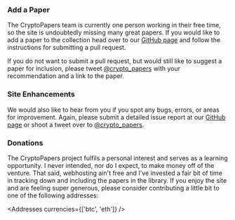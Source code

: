 
### Add a Paper

The CryptoPapers team is currently one person working in their free time, so the site is undoubtedly missing many great papers. If you would like to add a paper to the collection head over to our [GitHub page](https://github.com/crypto-papers) and follow the instructions for submitting a pull request.

If you do not want to submit a pull request, but would still like to suggest a paper for inclusion, please tweet [@crypto_papers](https://twitter.com/crypto_papers) with your recommendation and a link to the paper.

### Site Enhancements

We would also like to hear from you if you spot any bugs, errors, or areas for improvement. Again, please submit a detailed issue report at our [GitHub page](https://github.com/crypto-papers) or shoot a tweet over to [@crypto_papers](https://twitter.com/crypto_papers).

### Donations

The CryptoPapers project fulfils a personal interest and serves as a learning opportunity. I never intended, nor do I expect, to make money off of the venture. That said, webhosting ain't free and I've invested a fair bit of time in tracking down and including the papers in the library. If you enjoy the site and are feeling super generous, please consider contributing a little bit to one of the following addresses:

<Addresses currencies={['btc', 'eth']} />
